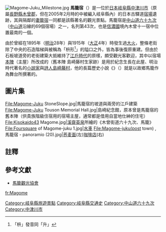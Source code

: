{{coord|35.5247222222|N|137.558333333|E|source:dewiki_region:JP-21_type:landmark|format=dms|display=title}}
[[File:Magome-Juku_Milestone.jpg|thumb]]
'''馬籠宿'''（{{jpn|j=馬籠宿|hg=まごめじゅく|rm=Magome-juku}}）是一位於[[日本|日本]][[岐阜縣|岐阜縣]][[中津川市|中津川市]]（原屬[[長野縣|長野縣]][[木曾郡|木曾郡]]{{link-ja|山口村 (長野縣)|山口村 (長野県)|山口村}}，但在2005年2月時的{{link-ja|越縣合併|越境合併}}中被編入岐阜縣內）的日本古驛道[[宿場|宿場]]遺跡，其與隔鄰的[[妻籠宿|妻籠宿]]一同都是該縣著名的觀光景點。馬籠宿是[[中山道六十九次|中山道六十九次]]（[[中山道|中山道]]沿線的69個宿場）之一，名列第43次，也是[[信濃國|信濃國]]境內木曾十一宿中位置最南的一個。

由於曾經在1895年（[[明治|明治]]28年）與1915年（[[大正|大正]]4年）時發生過[[火災|大火]]，整條老街除了中央的石造階梯與被稱為「枡形<ref>「枡」發音同「升」</ref>」的隘口之外，皆為事後復原重建。但由於石板坡道旁的老街建築大抵維持了[[江戶時代|江戶時代]]的原樣{{R|Magome-History}}，頗受觀光客歡迎，其中以宿場[[本陣|本陣]]（主屋）所改成的{{link-ja|藤村紀念館|藤村記念館 (岐阜県)}}（舊本陣 島崎藤村生家跡）是用於紀念生長在此屋、明治時代著名的[[小說家|小說家]]與[[詩人|詩人]][[島崎藤村|島崎藤村]]，他的長篇歷史小說《{{link-ja|拂曉前|夜明け前}}》（{{lang|ja|夜明け前}}）就是以故鄉馬籠作為舞台所撰著的。

==圖片集==
<gallery>
File:Magome-Juku StoneSlope.jpg|馬籠宿的坡道與兩旁的江戶建築
File:Magome-Juku Touson Memorial Hall.jpg|島崎紀念館，原本曾是馬籠宿的舊本陣（供貴族階級住宿用的宿場主屋，通常都是借用自當地仕紳的住宅）
File:Kisokaido43 Magome.jpg|[[溪齋英泉|溪齋英泉]]所繪的《木曾街道六十九次、馬籠》
File:Foursquare of Magome-juku 1.jpg|[[水車|水車]]
File:Magome-juku(post town) , 馬籠宿 - panoramio (20).jpg|[[荞麦面|荞麦面]](左)[[咖啡店|咖啡店]](右)
</gallery>

==註釋==
{{reflist|
<ref name="Magome-History">{{cite web |url=http://www.kiso-magome.com/rekishi/rekishi.html#nakasendo |language=ja |script-title=ja:中山道と馬籠宿 |publisher=馬籠觀光協會官方網站 |date= |accessdate=2013年1月7日 |archive-url=https://web.archive.org/web/20130303064845/http://www.kiso-magome.com/rekishi/rekishi.html#nakasendo |archive-date=2013年3月3日 |dead-url=yes }}</ref>
}}

==參考文獻==
{{commonscat|Magome-juku}}
* {{ja}}[http://kiso-magome.com/ 馬籠觀光協會] {{Wayback|url=http://kiso-magome.com/ |date=20210413085222 }}

{{中山道}}
{{japan-stub}}

[[Category:岐阜縣旅遊景點|Category:岐阜縣旅遊景點]]
[[Category:岐阜縣交通史|Category:岐阜縣交通史]]
[[Category:中山道六十九次|Category:中山道六十九次]]
[[Category:中津川市|Category:中津川市]]

[[fr:Magome|fr:Magome]]